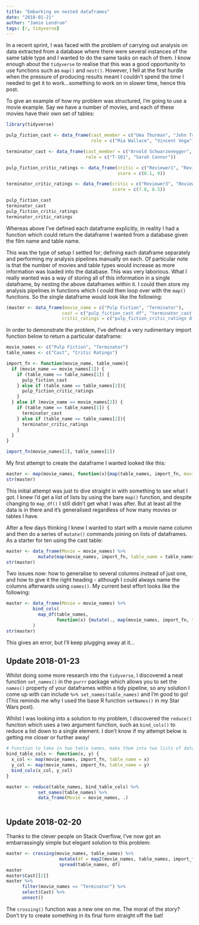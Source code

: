 ```yaml
---
title: "Embarking on nested dataframes"
date: "2018-01-21"
author: "Jamie Lendrum"
tags: [r, tidyverse]
---
```


In a recent sprint, I was faced with the problem of carrying out analysis on data extracted from a database where there were several instances of the same table type and I wanted to do the same tasks on each of them. I know enough about the `tidyverse` to realise that this was a good opportunity to use functions such as `map()` and `nest()`. However, I fell at the first hurdle when the pressure of producing results meant I couldn't spend the time I needed to get it to work...something to work on in slower time, hence this post.

To give an example of how my problem was structured, I'm going to use a movie example. Say we have a number of movies, and each of these movies have their own set of tables:

```r
library(tidyverse)

pulp_fiction_cast <- data_frame(cast_member = c("Uma Thurman", "John Travolta"),
                                role = c("Mia Wallace", "Vincent Vega"))

terminator_cast <- data_frame(cast_member = c("Arnold Schwarzenegger", "Linda Hamilton"),
                              role = c("T-101", "Sarah Connor"))

pulp_fiction_critic_ratings <- data_frame(critic = c("Reviewer1", "Reviewer2"),
                                          score = c(8.1, 9))

terminator_critic_ratings <- data_frame(critic = c("Reviewer3", "Reviewer4"),
                                        score = c(7.8, 8.5))

pulp_fiction_cast
terminator_cast
pulp_fiction_critic_ratings
terminator_critic_ratings
```

Whereas above I've defined each dataframe explicitly, in reality I had a function which could return the dataframe I wanted from a database given the film name and table name.

This was the type of setup I settled for; defining each dataframe separately and performing my analysis pipelines manually on each. Of particular note is that the number of movies and table types would increase as more information was loaded into the database. This was very laborious. What I really wanted was a way of storing all of this information in a single dataframe, by nesting the above dataframes within it. I could then store my analysis pipelines in functions which I could then loop over with the `map()` functions. So the single dataframe would look like the following:

```r
(master <- data_frame(movie_name = c("Pulp Fiction", "Terminator"),
                     cast = c("pulp_fiction_cast df", "terminator_cast df"),
                     critic_ratings = c("pulp_fiction_critic_ratings df", "terminator_critic_ratings df")))
```

In order to demonstrate the problem, I've defined a very rudimentary import function below to return a particular dataframe:

```r
movie_names <- c("Pulp Fiction", "Terminator")
table_names <- c("Cast", "Critic Ratings") 

import_fn <- function(movie_name, table_name){
  if (movie_name == movie_names[1]) {
    if (table_name == table_names[1]) {
      pulp_fiction_cast
    } else if (table_name == table_names[2]){
      pulp_fiction_critic_ratings
    }
  } else if (movie_name == movie_names[2]) {
    if (table_name == table_names[1]) {
      terminator_cast
    } else if (table_name == table_names[2]){
      terminator_critic_ratings
    }
  }
}

import_fn(movie_names[2], table_names[2])
```

My first attempt to create the dataframe I wanted looked like this:

```r
master <- map(movie_names, function(x){map(table_names, import_fn, movie_name = x)})
str(master)
```

This initial attempt was just to dive straight in with something to see what I got. I knew I'd get a list of lists by using the bare `map()` function, and despite changing to `map_df()` I still didn't get what I was after. But at least all the data is in there and it's generalised regardless of how many movies or tables I have.

After a few days thinking I knew I wanted to start with a movie name column and then do a series of `mutate()` commands joining on lists of dataframes. As a starter for ten using the cast table:

```r
master <- data_frame(Movie = movie_names) %>%
            mutate(map(movie_names, import_fn, table_name = table_names[1]))
str(master)
```

Two issues now: how to generalise to several columns instead of just one, and how to give it the right heading -  although I could always name the columns afterwards using `names()`. My current best effort looks like the following: 

```r

master <- data_frame(Movie = movie_names) %>%
          bind_cols(
            map_df(table_names, 
                   function(x) {mutate(., map(movie_names, import_fn, table_name = x))})
          )
str(master)
```
 This gives an error, but I'll keep plugging away at it...
 
## Update 2018-01-23
 
Whilst doing some more research into the `tidyverse`, I discovered a neat function `set_names()` in the `purrr` package which allows you to set the `names()` property of your dataframes within a tidy pipeline, so any solution I come up with can include `%>% set_names(table_names)` and I'm good to go! (This reminds me why I used the base R function `setNames()` in my Star Wars post).
 
Whilst I was looking into a solution to my problem, I discovered the `reduce()` function which uses a two argument function, such as `bind_cols()` to reduce a list down to a single element. I don't know if my attempt below is getting me closer or further away! 

```r
# Function to take in two table names, make them into two lists of dataframes, and bind them
bind_table_cols <- function(x, y) {
  x_col <- map(movie_names, import_fn, table_name = x)
  y_col <- map(movie_names, import_fn, table_name = y)
  bind_cols(x_col, y_col)
}

master <- reduce(table_names, bind_table_cols) %>%
            set_names(table_names) %>%
            data_frame(Movie = movie_names, .)
            
```
## Update 2018-02-20

Thanks to the clever people on Stack Overflow, I've now got an embarrassingly simple but elegant solution to this problem:

```r
master <- crossing(movie_names, table_names) %>%
                    mutate(df = map2(movie_names, table_names, import_fn)) %>%
                    spread(table_names, df)
master
master$Cast[[2]]
master %>%
      filter(movie_names == "Terminator") %>%
      select(Cast) %>%
      unnest()
```

The `crossing()` function was a new one on me. The moral of the story? Don't try to create something in its final form straight off the bat!